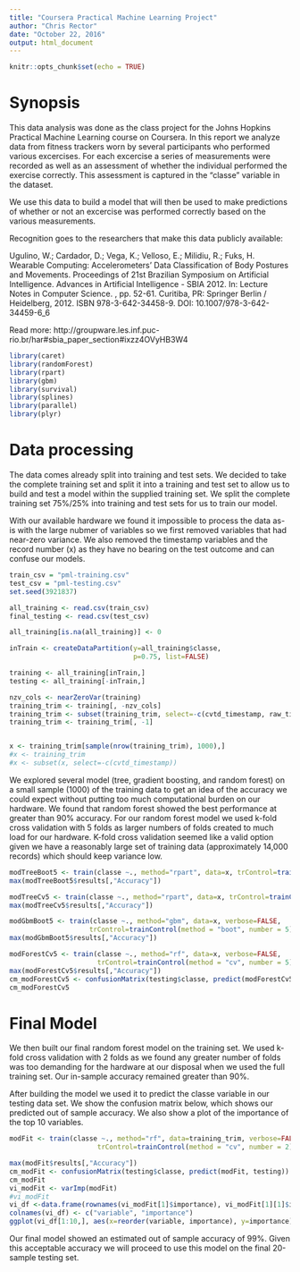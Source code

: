 ---
title: "Coursera Practical Machine Learning Project"
author: "Chris Rector"
date: "October 22, 2016"
output: html_document
---

```{r setup, include=FALSE}
knitr::opts_chunk$set(echo = TRUE)
```

# Synopsis

This data analysis was done as the class project for the Johns Hopkins Practical Machine Learning course on Coursera. In this report we analyze data from fitness trackers worn by several participants who performed various excercises. For each excercise a series of measurements were recorded as well as an assessment of whether the individual performed the exercise correctly. This assessment is captured in the "classe" variable in the dataset.

We use this data to build a model that will then be used to make predictions of whether or not an excercise was performed correctly based on the various measurements.

Recognition goes to the researchers that make this data publicly available:

Ugulino, W.; Cardador, D.; Vega, K.; Velloso, E.; Milidiu, R.; Fuks, H. Wearable Computing: Accelerometers' Data Classification of Body Postures and Movements. Proceedings of 21st Brazilian Symposium on Artificial Intelligence. Advances in Artificial Intelligence - SBIA 2012. In: Lecture Notes in Computer Science. , pp. 52-61. Curitiba, PR: Springer Berlin / Heidelberg, 2012. ISBN 978-3-642-34458-9. DOI: 10.1007/978-3-642-34459-6_6

Read more: http://groupware.les.inf.puc-rio.br/har#sbia_paper_section#ixzz4OVyHB3W4


```{r libraries, echo=TRUE, message=FALSE, warning=FALSE}
library(caret)
library(randomForest)
library(rpart)
library(gbm)
library(survival)
library(splines)
library(parallel)
library(plyr)

```

# Data processing

The data comes already split into training and test sets. We decided to take the complete training set and split it into a training and test set to allow us to build and test a model within the supplied training set. We split the complete training set 75%/25% into training and test sets for us to train our model.

With our available hardware we found it impossible to process the data as-is with the large nubmer of variables so we first removed variables that had near-zero variance. We also removed the timestamp variables and the record number (x) as they have no bearing on the test outcome and can confuse our models.


```{r prepdata, echo=FALSE, warning=FALSE}

train_csv = "pml-training.csv"
test_csv = "pml-testing.csv"
set.seed(3921837)

all_training <- read.csv(train_csv)
final_testing <- read.csv(test_csv)

all_training[is.na(all_training)] <- 0

inTrain <- createDataPartition(y=all_training$classe,
                               p=0.75, list=FALSE)

training <- all_training[inTrain,]
testing <- all_training[-inTrain,]

nzv_cols <- nearZeroVar(training)
training_trim <- training[, -nzv_cols]
training_trim <- subset(training_trim, select=-c(cvtd_timestamp, raw_timestamp_part_1, raw_timestamp_part_2, num_window))
training_trim <- training_trim[, -1]


x <- training_trim[sample(nrow(training_trim), 1000),]
#x <- training_trim
#x <- subset(x, select=-c(cvtd_timestamp))

```

We explored several model (tree, gradient boosting, and random forest) on a small sample (1000) of the training data to get an idea of the accuracy we could expect without putting too much computational burden on our hardware. We found that random forest showed the best performance at greater than 90% accuracy. For our random forest model we used k-fold cross validation with 5 folds as larger numbers of folds created to much load for our hardware. K-fold cross validation seemed like a valid option given we have a reasonably large set of training data (approximately 14,000 records) which should keep variance low.

```{r explore, echo=TRUE, warning=FALSE}

modTreeBoot5 <- train(classe ~., method="rpart", data=x, trControl=trainControl(method = "boot", number = 5))
max(modTreeBoot5$results[,"Accuracy"])

modTreeCv5 <- train(classe ~., method="rpart", data=x, trControl=trainControl(method = "cv", number = 5))
max(modTreeCv5$results[,"Accuracy"])

modGbmBoot5 <- train(classe ~., method="gbm", data=x, verbose=FALSE,
                    trControl=trainControl(method = "boot", number = 5))
max(modGbmBoot5$results[,"Accuracy"])

modForestCv5 <- train(classe ~., method="rf", data=x, verbose=FALSE,
                      trControl=trainControl(method = "cv", number = 5))
max(modForestCv5$results[,"Accuracy"])
cm_modForestCv5 <- confusionMatrix(testing$classe, predict(modForestCv5, testing))
cm_modForestCv5


```

# Final Model

We then built our final random forest model on the training set. We used k-fold cross validation with 2 folds as we found any greater number of folds was too demanding for the hardware at our disposal when we used the full training set. Our in-sample accuracy remained greater than 90%.

After building the model we used it to predict the classe variable in our testing data set. We show the confusion matrix below, which shows our predicted out of sample accuracy. We also show a plot of the importance of the top 10 variables. 



```{r model, echo=TRUE, warning=FALSE}

modFit <- train(classe ~., method="rf", data=training_trim, verbose=FALSE,
                      trControl=trainControl(method = "cv", number = 2))

max(modFit$results[,"Accuracy"])
cm_modFit <- confusionMatrix(testing$classe, predict(modFit, testing))
cm_modFit
vi_modFit <- varImp(modFit)
#vi_modFit
vi_df <-data.frame(rownames(vi_modFit[1]$importance), vi_modFit[1][1]$importance$Overall)
colnames(vi_df) <- c("variable", "importance")
ggplot(vi_df[1:10,], aes(x=reorder(variable, importance), y=importance)) + geom_bar(stat="identity") + coord_flip() + xlab("variable")


```

Our final model showed an estimated out of sample accuracy of 99%. Given this acceptable accuracy we will proceed to use this model on the final 20-sample testing set.


